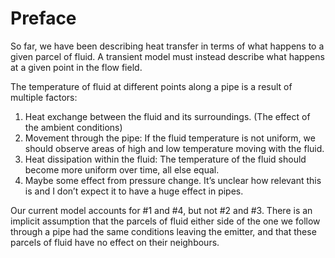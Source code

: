 # Preface {.unnumbered}

So far, we have been describing heat transfer in terms of what happens to a given parcel of fluid. A transient model must instead describe what happens at a given point in the flow field.

The temperature of fluid at different points along a pipe is a result of multiple factors:

1. Heat exchange between the fluid and its surroundings. (The effect of the ambient conditions)
2. Movement through the pipe: If the fluid temperature is not uniform, we should observe areas of high and low temperature moving with the fluid.
3. Heat dissipation within the fluid: The temperature of the fluid should become more uniform over time, all else equal.
4. Maybe some effect from pressure change. It's unclear how relevant this is and I don't expect it to have a huge effect in pipes.

Our current model accounts for #1 and #4, but not #2 and #3. There is an implicit assumption that the parcels of fluid either side of the one we follow through a pipe had the same conditions leaving the emitter, and that these parcels of fluid have no effect on their neighbours.